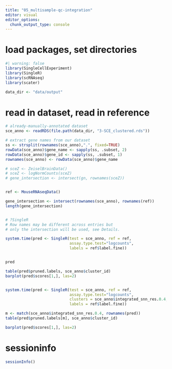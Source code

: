 ```yaml
---
title: "05_multisample-qc-integration"
editor: visual
editor_options: 
  chunk_output_type: console
---
```


# load packages, set directories

```r
#| warning: false
library(SingleCellExperiment)
library(SingleR)
library(scRNAseq)
library(scater)

data_dir <- "data/output"
```

# read in dataset, read in reference

```r
# already-manually-annotated dataset
sce_anno <- readRDS(file.path(data_dir, "3-SCE_clustered.rds"))

# extract gene names from our dataset
ss <- strsplit(rownames(sce_anno),".", fixed=TRUE)
rowData(sce_anno)$gene_name <- sapply(ss, .subset, 2)
rowData(sce_anno)$gene_id <- sapply(ss, .subset, 1)
rownames(sce_anno) <- rowData(sce_anno)$gene_name

# sceZ <- ZeiselBrainData()
# sceZ <- logNormCounts(sceZ)
# gene_intersection <- intersect(gn, rownames(sceZ))


ref <- MouseRNAseqData()

gene_intersection <- intersect(rownames(sce_anno), rownames(ref))
length(gene_intersection)


# ?SingleR
# Row names may be different across entries but 
# only the intersection will be used, see Details.

system.time(pred <- SingleR(test = sce_anno, ref = ref,
                            assay.type.test="logcounts",
                            labels = ref$label.fine))


pred

table(pred$pruned.labels, sce_anno$cluster_id)
barplot(pred$scores[1,], las=2)


system.time(pred <- SingleR(test = sce_anno, ref = ref,
                            assay.type.test="logcounts",
                            clusters = sce_anno$integrated_snn_res.0.4,
                            labels = ref$label.fine))

m <- match(sce_anno$integrated_snn_res.0.4, rownames(pred))
table(pred$pruned.labels[m], sce_anno$cluster_id)

barplot(pred$scores[1,], las=2)

```

# sessioninfo

```r
sessionInfo()
```

